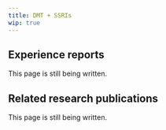 ---
title: DMT + SSRIs
wip: true
---

## Experience reports

This page is still being written.

## Related research publications

This page is still being written.

